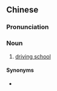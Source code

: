 {{also|驾驶学校}}
==Chinese==
{{zh-forms|s=驾驶学校|type=22}}

===Pronunciation===
{{zh-pron
|m=jiàshǐ xuéxiào
|c=gaa3 sai2 hok6 haau6
|cat=n
}}

===Noun===
{{zh-noun}}

# [[driving school]]

====Synonyms====
* {{zh-l|駕校}}